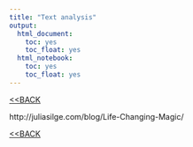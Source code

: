```yaml
---
title: "Text analysis"
output:
  html_document:
    toc: yes
    toc_float: yes
  html_notebook:
    toc: yes
    toc_float: yes
---
```

[<<BACK](https://remi-daigle.github.io/2017-CHONe-Data/)

http://juliasilge.com/blog/Life-Changing-Magic/

[<<BACK](https://remi-daigle.github.io/2017-CHONe-Data/)
